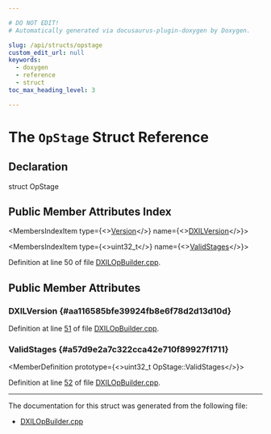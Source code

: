 ```yaml
---

# DO NOT EDIT!
# Automatically generated via docusaurus-plugin-doxygen by Doxygen.

slug: /api/structs/opstage
custom_edit_url: null
keywords:
  - doxygen
  - reference
  - struct
toc_max_heading_level: 3

---
```





# The `OpStage` Struct Reference

<DoxygenPage pluginConfig={pluginConfig}>



## Declaration

<CodeBlock>struct OpStage</CodeBlock>

## Public Member Attributes Index

<MembersIndex>

<MembersIndexItem
  type={<><a href="/docs/api/structs/anonymous-namespace-dxilopbuilder-cpp-/version">Version</a></>}
  name={<><a href="#aa116585bfe39924fb8e6f78d2d13d10d">DXILVersion</a></>}>
</MembersIndexItem>

<MembersIndexItem
  type={<>uint32&#95;t</>}
  name={<><a href="#a57d9e2a7c322cca42e710f89927f1711">ValidStages</a></>}>
</MembersIndexItem>

</MembersIndex>


Definition at line 50 of file <a href="/docs/api/files/lib/lib/target/lib/target/directx/dxilopbuilder-cpp">DXILOpBuilder.cpp</a>.

<SectionDefinition>

## Public Member Attributes

### DXILVersion {#aa116585bfe39924fb8e6f78d2d13d10d}

<MemberDefinition
  prototype="Version OpStage::DXILVersion">

Definition at line <a href="/docs/api/files/lib/lib/target/lib/target/directx/dxilopbuilder-cpp/#l00051">51</a> of file <a href="/docs/api/files/lib/lib/target/lib/target/directx/dxilopbuilder-cpp">DXILOpBuilder.cpp</a>.
</MemberDefinition>

### ValidStages {#a57d9e2a7c322cca42e710f89927f1711}

<MemberDefinition
  prototype={<>uint32&#95;t OpStage::ValidStages</>}>

Definition at line <a href="/docs/api/files/lib/lib/target/lib/target/directx/dxilopbuilder-cpp/#l00052">52</a> of file <a href="/docs/api/files/lib/lib/target/lib/target/directx/dxilopbuilder-cpp">DXILOpBuilder.cpp</a>.
</MemberDefinition>

</SectionDefinition>

<hr/>

The documentation for this struct was generated from the following file:

<ul>
<li><a href="/docs/api/files/lib/lib/target/lib/target/directx/dxilopbuilder-cpp">DXILOpBuilder.cpp</a></li>
</ul>

</DoxygenPage>
